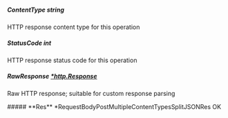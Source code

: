 
##### **ContentType** string
HTTP response content type for this operation

##### **StatusCode** int
HTTP response status code for this operation

##### **RawResponse** [*http.Response](https://pkg.go.dev/net/http#Response)
Raw HTTP response; suitable for custom response parsing

<Collapsible>
    ##### **Res** *RequestBodyPostMultipleContentTypesSplitJSONRes
    OK
    <Collapsible.Break/>
    <RequestBodyPostMultipleContentTypesSplitJSONRes/>
</Collapsible>

